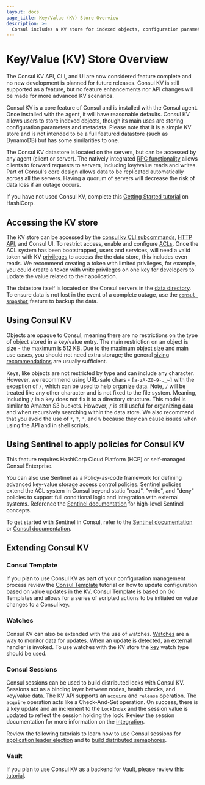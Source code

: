 ```yaml
---
layout: docs
page_title: Key/Value (KV) Store Overview
description: >-
  Consul includes a KV store for indexed objects, configuration parameters, and metadata that you can use to dynamically configure apps. Learn about accessing and using the KV store to extend Consul's functionality through watches, sessions, and Consul Template.
---
```


# Key/Value (KV) Store Overview

<Note>
The Consul KV API, CLI, and UI are now considered feature complete and no new development is planned for future releases. Consul KV
is still supported as a feature, but no feature enhancements nor API changes will be made for more advanced KV scenarios. 
</Note>

Consul KV is a core feature of Consul and is installed with the Consul agent.
Once installed with the agent, it will have reasonable defaults. Consul KV allows
users to store indexed objects, though its main uses are storing configuration
parameters and metadata. Please note that it is a simple KV store and is not
intended to be a full featured datastore (such as DynamoDB) but has some
similarities to one.

The Consul KV datastore is located on the servers, but can be accessed by any
agent (client or server). The natively integrated [RPC
functionality](/consul/docs/architecture) allows clients to forward
requests to servers, including key/value reads and writes. Part of Consul's
core design allows data to be replicated automatically across all the servers.
Having a quorum of servers will decrease the risk of data loss if an outage
occurs.

If you have not used Consul KV, complete this [Getting Started
tutorial](/consul/tutorials/interactive/get-started-key-value-store?utm_source=docs) on HashiCorp.

## Accessing the KV store

The KV store can be accessed by the [consul kv CLI
subcommands](/consul/commands/kv), [HTTP API](/consul/api-docs/kv), and Consul UI.
To restrict access, enable and configure
[ACLs](/consul/tutorials/security/access-control-setup-production).
Once the ACL system has been bootstrapped, users and services, will need a
valid token with KV [privileges](/consul/docs/security/acl/acl-rules#key-value-rules) to
access the the data store, this includes even reads. We recommend creating a
token with limited privileges, for example, you could create a token with write
privileges on one key for developers to update the value related to their
application.

The datastore itself is located on the Consul servers in the [data
directory](/consul/docs/agent/config/cli-flags#_data_dir). To ensure data is not lost in
the event of a complete outage, use the [`consul snapshot`](/consul/commands/snapshot/restore) feature to backup the data.

## Using Consul KV

Objects are opaque to Consul, meaning there are no restrictions on the type of
object stored in a key/value entry. The main restriction on an object is size -
the maximum is 512 KB. Due to the maximum object size and main use cases, you
should not need extra storage; the general [sizing
recommendations](/consul/docs/agent/config/config-files#kv_max_value_size)
are usually sufficient.

Keys, like objects are not restricted by type and can include any character.
However, we recommend using URL-safe chars - `[a-zA-Z0-9-._~]` with the
exception of `/`, which can be used to help organize data. Note, `/` will be
treated like any other character and is not fixed to the file system. Meaning,
including `/` in a key does not fix it to a directory structure. This model is
similar to Amazon S3 buckets. However, `/` is still useful for organizing data
and when recursively searching within the data store. We also recommend that
you avoid the use of `*`, `?`, `'`, and `%` because they can cause issues when
using the API and in shell scripts.

## Using Sentinel to apply policies for Consul KV 

<EnterpriseAlert>

This feature requires
HashiCorp Cloud Platform (HCP) or self-managed Consul Enterprise.

</EnterpriseAlert>

You can also use Sentinel as a Policy-as-code framework for defining advanced key-value storage access control policies. Sentinel policies extend the ACL system in Consul beyond static "read", "write",
and "deny" policies to support full conditional logic and integration with
external systems. Reference the [Sentinel documentation](https://docs.hashicorp.com/sentinel/concepts) for high-level Sentinel concepts.

To get started with Sentinel in Consul,
refer to the [Sentinel documentation](https://docs.hashicorp.com/sentinel/consul) or
[Consul documentation](/consul/docs/agent/sentinel).


## Extending Consul KV

### Consul Template

If you plan to use Consul KV as part of your configuration management process
review the [Consul
Template](/consul/tutorials/developer-configuration/consul-template?utm_source=docs)
tutorial on how to update configuration based on value updates in the KV. Consul
Template is based on Go Templates and allows for a series of scripted actions
to be initiated on value changes to a Consul key.

### Watches

Consul KV can also be extended with the use of watches.
[Watches](/consul/docs/dynamic-app-config/watches) are a way to monitor data for updates. When
an update is detected, an external handler is invoked. To use watches with the
KV store the [key](/consul/docs/dynamic-app-config/watches#key) watch type should be used.

### Consul Sessions

Consul sessions can be used to build distributed locks with Consul KV. Sessions
act as a binding layer between nodes, health checks, and key/value data. The KV
API supports an `acquire` and `release` operation. The `acquire` operation acts
like a Check-And-Set operation. On success, there is a key update and an
increment to the `LockIndex` and the session value is updated to reflect the
session holding the lock. Review the session documentation for more information
on the [integration](/consul/docs/dynamic-app-config/sessions#k-v-integration).

Review the following tutorials to learn how to use Consul sessions for [application leader election](/consul/tutorials/developer-configuration/application-leader-elections) and
to [build distributed semaphores](/consul/tutorials/developer-configuration/distributed-semaphore).

### Vault

If you plan to use Consul KV as a backend for Vault, please review [this
tutorial](/vault/tutorials/day-one-consul/ha-with-consul?utm_source=docs).
